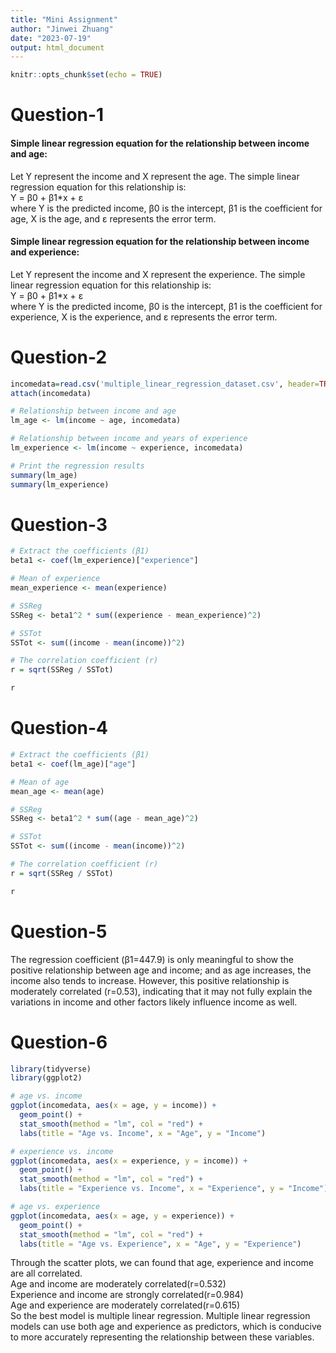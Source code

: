 ---
title: "Mini Assignment"
author: "Jinwei Zhuang"
date: "2023-07-19"
output: html_document
---

```{r setup, include=FALSE}
knitr::opts_chunk$set(echo = TRUE)
```
# Question-1
#### Simple linear regression equation for the relationship between income and age:
Let Y represent the income and X represent the age.
The simple linear regression equation for this relationship is:  
Y = β0 + β1*x + ε  
where Y is the predicted income, β0 is the intercept, β1 is the coefficient for age, X is the age, and ε represents the error term.

#### Simple linear regression equation for the relationship between income and experience:
Let Y represent the income and X represent the experience.
The simple linear regression equation for this relationship is:  
Y = β0 + β1*x + ε  
where Y is the predicted income, β0 is the intercept, β1 is the coefficient for experience, X is the experience, and ε represents the error term.


# Question-2
```{r}
incomedata=read.csv('multiple_linear_regression_dataset.csv', header=TRUE)
attach(incomedata)

# Relationship between income and age
lm_age <- lm(income ~ age, incomedata)

# Relationship between income and years of experience
lm_experience <- lm(income ~ experience, incomedata)

# Print the regression results
summary(lm_age)
summary(lm_experience)

```

# Question-3
```{r}
# Extract the coefficients (β1)
beta1 <- coef(lm_experience)["experience"]

# Mean of experience
mean_experience <- mean(experience)

# SSReg
SSReg <- beta1^2 * sum((experience - mean_experience)^2)

# SSTot
SSTot <- sum((income - mean(income))^2)

# The correlation coefficient (r)
r = sqrt(SSReg / SSTot)

r
```


# Question-4
```{r}
# Extract the coefficients (β1)
beta1 <- coef(lm_age)["age"]

# Mean of age
mean_age <- mean(age)

# SSReg
SSReg <- beta1^2 * sum((age - mean_age)^2)

# SSTot
SSTot <- sum((income - mean(income))^2)

# The correlation coefficient (r)
r = sqrt(SSReg / SSTot)

r
```

# Question-5
The regression coefficient  (β1=447.9) is only meaningful to show the positive relationship between age and income; and as age increases, the income also tends to increase. However,  this positive relationship is moderately correlated (r=0.53), indicating that it may not fully explain the variations in income and other factors likely influence income as well.

# Question-6
```{r}
library(tidyverse)
library(ggplot2)

# age vs. income
ggplot(incomedata, aes(x = age, y = income)) + 
  geom_point() +
  stat_smooth(method = "lm", col = "red") + 
  labs(title = "Age vs. Income", x = "Age", y = "Income")

# experience vs. income
ggplot(incomedata, aes(x = experience, y = income)) + 
  geom_point() +
  stat_smooth(method = "lm", col = "red") + 
  labs(title = "Experience vs. Income", x = "Experience", y = "Income")

# age vs. experience
ggplot(incomedata, aes(x = age, y = experience)) + 
  geom_point() +
  stat_smooth(method = "lm", col = "red") + 
  labs(title = "Age vs. Experience", x = "Age", y = "Experience")

```


Through the scatter plots, we can found that age, experience and income are all correlated.  
Age and income are moderately correlated(r=0.532)  
Experience and income are strongly correlated(r=0.984)  
Age and experience are moderately correlated(r=0.615)    
So the best model is multiple linear regression.  Multiple linear regression models can use both age and experience as predictors, which is conducive to more accurately representing the relationship between these variables.

